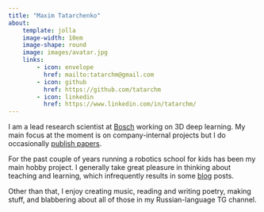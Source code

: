 ```yaml
---
title: "Maxim Tatarchenko"
about:
    template: jolla
    image-width: 10em
    image-shape: round
    image: images/avatar.jpg
    links:
        - icon: envelope
          href: mailto:tatarchm@gmail.com
        - icon: github
          href: https://github.com/tatarchm
        - icon: linkedin
          href: https://www.linkedin.com/in/tatarchm/
---
```


I am a lead research scientist at <a href="https://www.bosch-ai.com/about-us/our-people/" target="_blank">Bosch</a> working on 3D deep learning.
My main focus at the moment is on company-internal projects but I do occasionally [publish papers](publications.qmd).

For the past couple of years running a robotics school for kids has been my main hobby project.
I generally take great pleasure in thinking about teaching and learning, which infrequently results in some [blog](blog.qmd) posts.

Other than that, I enjoy creating music, reading and writing poetry, making stuff, and blabbering about all of those in my Russian-language TG channel.